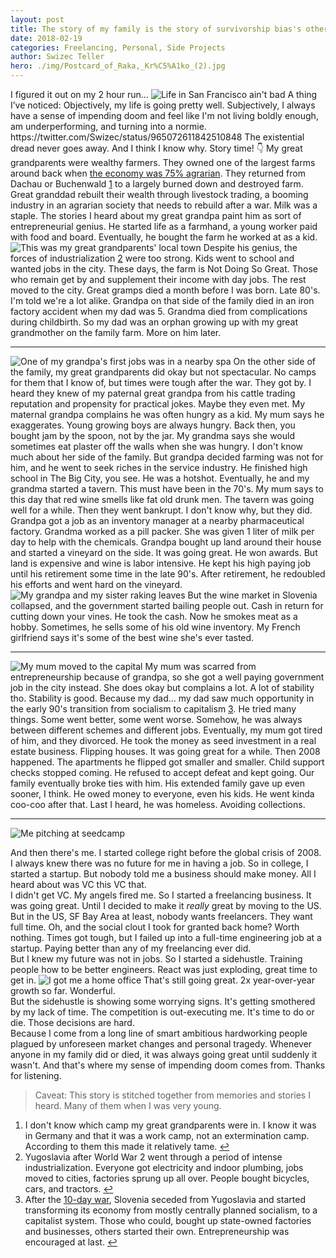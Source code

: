 ```yaml
---
layout: post
title: The story of my family is the story of survivorship bias's other side
date: 2018-02-19
categories: Freelancing, Personal, Side Projects
author: Swizec Teller
hero: ./img/Postcard_of_Raka,_Kr%C5%A1ko_(2).jpg
---
```


I figured it out on my 2 hour run… ![Life in San Francisco ain't bad](https://scontent-sjc3-1.cdninstagram.com/vp/83b5e68b420d481323b0458af04c91ef/5B216B80/t51.2885-15/e35/27878687_956907841130931_5664501580645269504_n.jpg) A thing I’ve noticed: Objectively, my life is going pretty well. Subjectively, I always have a sense of impending doom and feel like I'm not living boldly enough, am underperforming, and turning into a normie. https&#x3A;//twitter.com/Swizec/status/965072611842510848 The existential dread never goes away. And I think I know why. Story time! 👇 My great grandparents were wealthy farmers. They owned one of the largest farms around back when [the economy was 75% agrarian](https://en.wikipedia.org/wiki/Kingdom_of_Yugoslavia#Economy). They returned from Dachau or Buchenwald [1](#fn1) to a largely burned down and destroyed farm. Great granddad rebuilt their wealth through livestock trading, a booming industry in an agrarian society that needs to rebuild after a war. Milk was a staple. The stories I heard about my great grandpa paint him as sort of entrepreneurial genius. He started life as a farmhand, a young worker paid with food and board. Eventually, he bought the farm he worked at as a kid. ![This was my great grandparents' local town](./img/Postcard_of_Raka,_Kr%C5%A1ko_(2).jpg) Despite his genius, the forces of industrialization [2](#fn2) were too strong. Kids went to school and wanted jobs in the city. These days, the farm is Not Doing So Great. Those who remain get by and supplement their income with day jobs. The rest moved to the city. Great gramps died a month before I was born. Late 80's. I'm told we're a lot alike. Grandpa on that side of the family died in an iron factory accident when my dad was 5. Grandma died from complications during childbirth. So my dad was an orphan growing up with my great grandmother on the family farm. More on him later.

* * *

![One of my grandpa's first jobs was in a nearby spa](./img/RTEmagicC_TST_stari_leseni_bazen_600.png.png) On the other side of the family, my great grandparents did okay but not spectacular. No camps for them that I know of, but times were tough after the war. They got by. I heard they knew of my paternal great grandpa from his cattle trading reputation and propensity for practical jokes. Maybe they even met. My maternal grandpa complains he was often hungry as a kid. My mum says he exaggerates. Young growing boys are always hungry. Back then, you bought jam by the spoon, not by the jar. My grandma says she would sometimes eat plaster off the walls when she was hungry. I don't know much about her side of the family. But grandpa decided farming was not for him, and he went to seek riches in the service industry. He finished high school in The Big City, you see. He was a hotshot. Eventually, he and my grandma started a tavern. This must have been in the 70's. My mum says to this day that red wine smells like fat old drunk men. The tavern was going well for a while. Then they went bankrupt. I don't know why, but they did. Grandpa got a job as an inventory manager at a nearby pharmaceutical factory. Grandma worked as a pill packer. She was given 1 liter of milk per day to help with the chemicals. Grandpa bought up land around their house and started a vineyard on the side. It was going great. He won awards. But land is expensive and wine is labor intensive. He kept his high paying job until his retirement some time in the late 90's. After retirement, he redoubled his efforts and went hard on the vineyard. ![My grandpa and my sister raking leaves](https://scontent-sjc3-1.cdninstagram.com/vp/b0bca11067fa4b97afdecab144f08029/5B4D673A/t51.2885-15/e15/1799704_1620500888163827_370626032_n.jpg) But the wine market in Slovenia collapsed, and the government started bailing people out. Cash in return for cutting down your vines. He took the cash. Now he smokes meat as a hobby. Sometimes, he sells some of his old wine inventory. My French girlfriend says it's some of the best wine she's ever tasted.

* * *

![My mum moved to the capital](./img/57c2604c5394cbceb7ad77ec14fdfe59.jpg) My mum was scarred from entrepreneurship because of grandpa, so she got a well paying government job in the city instead. She does okay but complains a lot. A lot of stability tho. Stability is good. Because my dad… my dad saw much opportunity in the early 90's transition from socialism to capitalism [3](#fn3). He tried many things. Some went better, some went worse. Somehow, he was always between different schemes and different jobs. Eventually, my mum got tired of him, and they divorced. He took the money as seed investment in a real estate business. Flipping houses. It was going great for a while. Then 2008 happened. The apartments he flipped got smaller and smaller. Child support checks stopped coming. He refused to accept defeat and kept going. Our family eventually broke ties with him. His extended family gave up even sooner, I think. He owed money to everyone, even his kids. He went kinda coo-coo after that. Last I heard, he was homeless. Avoiding collections.

* * *

![Me pitching at seedcamp](./img/4422312388_f6811a34b8_z.jpg)

And then there's me. I started college right before the global crisis of 2008. I always knew there was no future for me in having a job. So in college, I started a startup. But nobody told me a business should make money. All I heard about was VC this VC that.  
I didn't get VC. My angels fired me. So I started a freelancing business. It was going great. Until I decided to make it _really_ great by moving to the US. But in the US, SF Bay Area at least, nobody wants freelancers. They want full time. Oh, and the social clout I took for granted back home? Worth nothing. Times got tough, but I failed up into a full-time engineering job at a startup. Paying better than any of my freelancing ever did.  
But I knew my future was not in jobs. So I started a sidehustle. Training people how to be better engineers. React was just exploding, great time to get in. ![I got me a home office](https://scontent-sjc3-1.cdninstagram.com/vp/5ae255f532cbab3d70c7286e6cd0f460/5B080185/t51.2885-15/e35/10899048_1679818318917842_1788738823_n.jpg) That's still going great. 2x year-over-year growth so far. Wonderful.  
But the sidehustle is showing some worrying signs. It's getting smothered by my lack of time. The competition is out-executing me. It's time to do or die. Those decisions are hard.  
Because I come from a long line of smart ambitious hardworking people plagued by unforeseen market changes and personal tragedy. Whenever anyone in my family did or died, it was always going great until suddenly it wasn't. And that's where my sense of impending doom comes from. Thanks for listening.

> Caveat: This story is stitched together from memories and stories I heard. Many of them when I was very young.

1.  I don't know which camp my great grandparents were in. I know it was in Germany and that it was a work camp, not an extermination camp. According to them this made it relatively tame. [↩](#ffn1)
2.  Yugoslavia after World War 2 went through a period of intense industrialization. Everyone got electricity and indoor plumbing, jobs moved to cities, factories sprung up all over. People bought bicycles, cars, and tractors. [↩](#ffn2)
3.  After the [10-day war](https://en.wikipedia.org/wiki/Ten-Day_War), Slovenia seceded from Yugoslavia and started transforming its economy from mostly centrally planned socialism, to a capitalist system. Those who could, bought up state-owned factories and businesses, others started their own. Entrepreneurship was encouraged at last. [↩](#ffn3)
